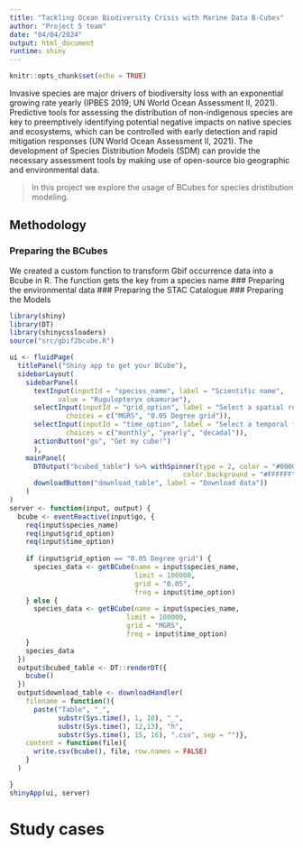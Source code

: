 ```yaml
---
title: "Tackling Ocean Biodiversity Crisis with Marine Data B-Cubes"
author: "Project 5 team"
date: "04/04/2024"
output: html_document
runtime: shiny
---
```


```r
knitr::opts_chunk$set(echo = TRUE)
```

Invasive species are major drivers of biodiversity loss with an exponential growing rate yearly (IPBES 2019; UN World Ocean Assessment II, 2021). Predictive tools for assessing the distribution of non-indigenous species are key to preemptively identifying potential negative impacts on native species and ecosystems, which can be controlled with early detection and rapid mitigation responses (UN World Ocean Assessment II, 2021). The development of Species Distribution Models (SDM) can provide the necessary assessment tools by making use of open-source bio geographic and environmental data.

> In this project we explore the usage of BCubes for species dristibution modeling.

## Methodology
### Preparing the BCubes
We created a custom function to transform Gbif occurrence data into a Bcube in R. The function gets the key from a species name
### Preparing the environmental data
### Preparing the STAC Catalogue
### Preparing the Models


``` r
library(shiny)
library(DT)
library(shinycssloaders)
source("src/gbif2bcube.R")
```
```r
ui <- fluidPage(
  titlePanel("Shiny app to get your BCube"),
  sidebarLayout(
    sidebarPanel(
      textInput(inputId = "species_name", label = "Scientific name", 
            value = "Rugulopteryx okamurae"),
      selectInput(inputId = "grid_option", label = "Select a spatial reference grid",
              choices = c("MGRS", "0.05 Degree grid")),
      selectInput(inputId = "time_option", label = "Select a temporal frequency",
              choices = c("monthly", "yearly", "decadal")),
      actionButton("go", "Get my cube!")
      ),
    mainPanel(
      DTOutput("bcubed_table") %>% withSpinner(type = 2, color = "#0000FF",
                                           color.background = "#FFFFFF"),
      downloadButton("download_table", label = "Download data"))
    )
)
server <- function(input, output) {
  bcube <- eventReactive(input$go, {
    req(input$species_name)
    req(input$grid_option)
    req(input$time_option)
    
    if (input$grid_option == "0.05 Degree grid") {
      species_data <- getBCube(name = input$species_name,
                               limit = 100000,
                               grid = "0.05",
                               freq = input$time_option)
    } else {
      species_data <- getBCube(name = input$species_name, 
                             limit = 100000,
                             grid = "MGRS",
                             freq = input$time_option)
    }
    species_data
  })
  output$bcubed_table <- DT::renderDT({
    bcube()
  })
  output$download_table <- downloadHandler(
    filename = function(){
      paste("Table", "_", 
            substr(Sys.time(), 1, 10), "_", 
            substr(Sys.time(), 12,13), "h", 
            substr(Sys.time(), 15, 16), ".csv", sep = "")},
    content = function(file){
      write.csv(bcube(), file, row.names = FALSE)
    }
  )

}
shinyApp(ui, server)
```

# Study cases






